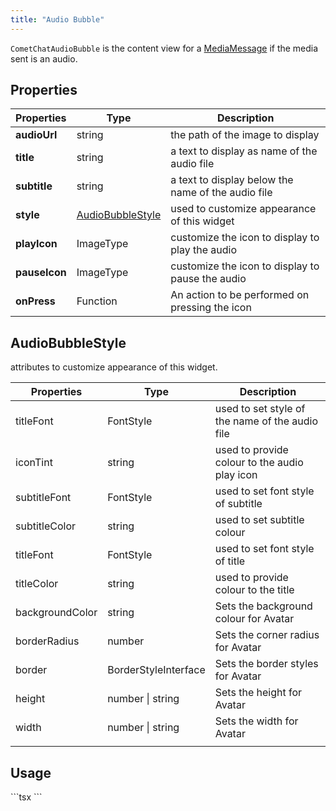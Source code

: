 ```yaml
---
title: "Audio Bubble"
---
```


`CometChatAudioBubble` is the content view for a [MediaMessage](/docs/sdk/react-native/send-message#media-message) if the media sent is an audio.

## Properties

| Properties    | Type                                                                           | Description                                        |
| ------------- | ------------------------------------------------------------------------------ | -------------------------------------------------- |
| **audioUrl**  | string                                                                         | the path of the image to display                   |
| **title**     | string                                                                         | a text to display as name of the audio file        |
| **subtitle**  | string                                                                         | a text to display below the name of the audio file |
| **style**     | [AudioBubbleStyle](/docs/ui-kit/react-native/v4/audio-bubble#audiobubblestyle) | used to customize appearance of this widget        |
| **playIcon**  | ImageType                                                                      | customize the icon to display to play the audio    |
| **pauseIcon** | ImageType                                                                      | customize the icon to display to pause the audio   |
| **onPress**   | Function                                                                       | An action to be performed on pressing the icon     |

## AudioBubbleStyle

attributes to customize appearance of this widget.

| Properties      | Type                 | Description                                     |
| --------------- | -------------------- | ----------------------------------------------- |
| titleFont       | FontStyle            | used to set style of the name of the audio file |
| iconTint        | string               | used to provide colour to the audio play icon   |
| subtitleFont    | FontStyle            | used to set font style of subtitle              |
| subtitleColor   | string               | used to set subtitle colour                     |
| titleFont       | FontStyle            | used to set font style of title                 |
| titleColor      | string               | used to provide colour to the title             |
| backgroundColor | string               | Sets the background colour for Avatar           |
| borderRadius    | number               | Sets the corner radius for Avatar               |
| border          | BorderStyleInterface | Sets the border styles for Avatar               |
| height          | number \| string     | Sets the height for Avatar                      |
| width           | number \| string     | Sets the width for Avatar                       |
|                 |                      |                                                 |

## Usage

<Tabs>
<Tab title="TypeScript">
```tsx
<CometChatAudioBubble
    audioUrl='https://data-us.cometchat.io/2379614bd4db65dd/media/1682517916_1406731591_130612180fb2e657699814eb52817574.mp3'
    title='Sample Audio'
  />
```

</Tab>

</Tabs>
